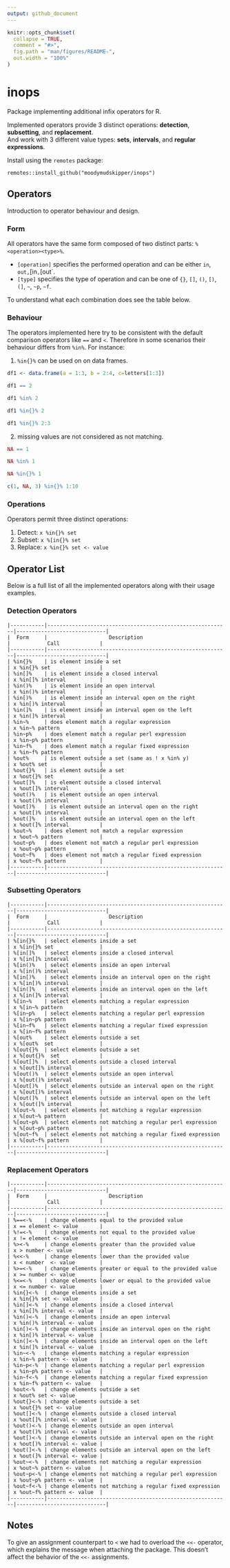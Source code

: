 ```yaml
---
output: github_document
---
```


<!-- README.md is generated from README.Rmd. Please edit that file -->

```r
knitr::opts_chunk$set(
  collapse = TRUE,
  comment = "#>",
  fig.path = "man/figures/README-",
  out.width = "100%"
)
```

# inops

Package implementing additional infix operators for R.

Implemented operators provide 3 distinct operations: **detection**, **subsetting**, and **replacement**.\
And work with 3 different value types: **sets**, **intervals**, and **regular expressions**.

Install using the `remotes` package:

```
remotes::install_github("moodymudskipper/inops")
```

## Operators

Introduction to operator behaviour and design.

### Form ###

All operators have the same form composed of two distinct parts: `%<operation><type>%`.

* `[operation]` specifies the performed operation and can be either `in`, `out, `[in`, `[out`.
* `[type]` specifies the type of operation and can be one of `{}`, `[]`, `()`, `[)`, `(]`, `~`, `~p`, `~f`.

To understand what each combination does see the table below.

### Behaviour ###

The operators implemented here try to be consistent with the default comparison operators like `==` and `<`.
Therefore in some scenarios their behaviour differs from `%in%`.
For instance:

1) `%in{}%` can be used on on data frames.

```r
df1 <- data.frame(a = 1:3, b = 2:4, c=letters[1:3])

df1 == 2

df1 %in% 2

df1 %in{}% 2

df1 %in{}% 2:3
```

2) missing values are not considered as not matching.

```r
NA == 1

NA %in% 1

NA %in{}% 1

c(1, NA, 3) %in{}% 1:10
```

### Operations ###

Operators permit three distinct operations:

1. Detect: `x %in{}% set`
2. Subset: `x %[in{}% set`
3. Replace: `x %in{}% set <- value`

## Operator List ##

Below is a full list of all the implemented operators along with their usage examples.

### Detection Operators ###

```
|-----------|-----------------------------------------------------------|-----------------------------|
|  Form     |                    Description                            |            Call             |
|-----------|-----------------------------------------------------------|-----------------------------|
| %in{}%    | is element inside a set                                   | x %in{}% set                |
| %in[]%    | is element inside a closed interval                       | x %in[]% interval           |
| %in()%    | is element inside an open interval                        | x %in()% interval           |
| %in[)%    | is element inside an interval open on the right           | x %in[)% interval           |
| %in(]%    | is element inside an interval open on the left            | x %in(]% interval           |
| %in~%     | does element match a regular expression                   | x %in~% pattern             |
| %in~p%    | does element match a regular perl expression              | x %in~p% pattern            |
| %in~f%    | does element match a regular fixed expression             | x %in~f% pattern            |
| %out%     | is element outside a set (same as ! x %in% y)             | x %out% set                 |
| %out{}%   | is element outside a set                                  | x %out{}% set               |
| %out[]%   | is element outside a closed interval                      | x %out[]% interval          |
| %out()%   | is element outside an open interval                       | x %out()% interval          |
| %out[)%   | is element outside an interval open on the right          | x %out[)% interval          |
| %out(]%   | is element outside an interval open on the left           | x %out(]% interval          |
| %out~%    | does element not match a regular expression               | x %out~% pattern            |
| %out~p%   | does element not match a regular perl expression          | x %out~p% pattern           |
| %out~f%   | does element not match a regular fixed expression         | x %out~f% pattern           |
|-----------|-----------------------------------------------------------|-----------------------------|
```

### Subsetting Operators ###

```
|-----------|-----------------------------------------------------------|-----------------------------|
|  Form     |                    Description                            |            Call             |
|-----------|-----------------------------------------------------------|-----------------------------|
| %[in{}%   | select elements inside a set                              | x %[in{}% set               |
| %[in[]%   | select elements inside a closed interval                  | x %[in[]% interval          |
| %[in()%   | select elements inside an open interval                   | x %[in()% interval          |
| %[in[)%   | select elements inside an interval open on the right      | x %[in[)% interval          |
| %[in(]%   | select elements inside an interval open on the left       | x %[in(]% interval          |
| %[in~%    | select elements matching a regular expression             | x %[in~% pattern            |
| %[in~p%   | select elements matching a regular perl expression        | x %[in~p% pattern           |
| %[in~f%   | select elements matching a regular fixed expression       | x %[in~f% pattern           |
| %[out%    | select elements outside a set                             | x %[out%  set               |
| %[out{}%  | select elements outside a set                             | x %[out{}%  set             |
| %[out[]%  | select elements outside a closed interval                 | x %[out[]% interval         |
| %[out()%  | select elements outside an open interval                  | x %[out()% interval         |
| %[out[)%  | select elements outside an interval open on the right     | x %[out[)% interval         |
| %[out(]%  | select elements outside an interval open on the left      | x %[out(]% interval         |
| %[out~%   | select elements not matching a regular expression         | x %[out~% pattern           |
| %[out~p%  | select elements not matching a regular perl expression    | x %[out~p% pattern          |
| %[out~f%  | select elements not matching a regular fixed expression   | x %[out~f% pattern          |
|-----------|-----------------------------------------------------------|-----------------------------|
```

### Replacement Operators ###

```
|-----------|-----------------------------------------------------------|-----------------------------|
|  Form     |                    Description                            |            Call             |
|-----------|-----------------------------------------------------------|-----------------------------|
| %==<-%    | change elements equal to the provided value               | x == element <- value       |
| %!=<-%    | change elements not equal to the provided value           | x != element <- value       |
| %><-%     | change elements greater than the provided value           | x > number <- value         |
| %<<-%     | change elements lower than the provided value             | x < number  <- value        |
| %>=<-%    | change elements greater or equal to the provided value    | x >= number <- value        |
| %<=<-%    | change elements lower or equal to the provided value      | x <= number <- value        |
| %in{}<-%  | change elements inside a set                              | x %in{}% set <- value       |
| %in[]<-%  | change elements inside a closed interval                  | x %in[]% interval <- value  |
| %in()<-%  | change elements inside an open interval                   | x %in()% interval <- value  |
| %in[)<-%  | change elements inside an interval open on the right      | x %in[)% interval <- value  |
| %in(]<-%  | change elements inside an interval open on the left       | x %in(]% interval <- value  |
| %in~<-%   | change elements matching a regular expression             | x %in~% pattern <- value    |
| %in~p<-%  | change elements matching a regular perl expression        | x %in~p% pattern <- value   |
| %in~f<-%  | change elements matching a regular fixed expression       | x %in~f% pattern <- value   |
| %out<-%   | change elements outside a set                             | x %out% set <- value        |
| %out{}<-% | change elements outside a set                             | x %out{}% set <- value      |
| %out[]<-% | change elements outside a closed interval                 | x %out[]% interval <- value |
| %out()<-% | change elements outside an open interval                  | x %out()% interval <- value |
| %out[)<-% | change elements outside an interval open on the right     | x %out[)% interval <- value |
| %out(]<-% | change elements outside an interval open on the left      | x %out(]% interval <- value |
| %out~<-%  | change elements not matching a regular expression         | x %out~% pattern <- value   |
| %out~p<-% | change elements not matching a regular perl expression    | x %out~p% pattern <- value  |
| %out~f<-% | change elements not matching a regular fixed expression   | x %out~f% pattern <- value  |
|-----------|-----------------------------------------------------------|-----------------------------|
```

## Notes ##

To give an assignment counterpart to `<` we had to overload the `<<-` operator, which explains the message when attaching the package.
This doesn't affect the behavior of the `<<-` assignments.

